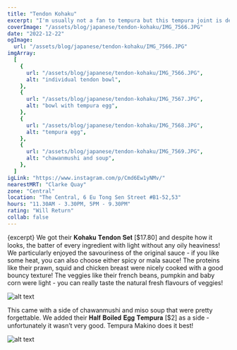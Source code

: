 ```yaml
---
title: "Tendon Kohaku"
excerpt: "I'm usually not a fan to tempura but this tempura joint is definitely one I will return too again!"
coverImage: "/assets/blog/japanese/tendon-kohaku/IMG_7566.JPG"
date: "2022-12-22"
ogImage:
  url: "/assets/blog/japanese/tendon-kohaku/IMG_7566.JPG"
imgArray:
  [
    {
      url: "/assets/blog/japanese/tendon-kohaku/IMG_7566.JPG",
      alt: "individual tendon bowl",
    },
    {
      url: "/assets/blog/japanese/tendon-kohaku/IMG_7567.JPG",
      alt: "bowl with tempura egg",
    },
    {
      url: "/assets/blog/japanese/tendon-kohaku/IMG_7568.JPG",
      alt: "tempura egg",
    },
    {
      url: "/assets/blog/japanese/tendon-kohaku/IMG_7569.JPG",
      alt: "chawanmushi and soup",
    },
  ]
igLink: "https://www.instagram.com/p/Cmd6Ew1yNMv/"
nearestMRT: "Clarke Quay"
zone: "Central"
location: "The Central, 6 Eu Tong Sen Street #B1-52,53"
hours: "11.30AM - 3.30PM, 5PM - 9.30PM"
rating: "Will Return"
collab: false
---
```


{excerpt} We got their 𝐊𝐨𝐡𝐚𝐤𝐮 𝐓𝐞𝐧𝐝𝐨𝐧 𝐒𝐞𝐭 [$17.80] and despite how it looks, the batter of every ingredient with light without any oily heaviness! We particularly enjoyed the savouriness of the original sauce - if you like some heat, you can also choose either spicy or mala sauce! The proteins like their prawn, squid and chicken breast were nicely cooked with a good bouncy texture! The veggies like their french beans, pumpkin and baby corn were light - you can really taste the natural fresh flavours of veggies!

![alt text](/assets/blog/japanese/tendon-kohaku/IMG_7569.JPG)

This came with a side of chawanmushi and miso soup that were pretty forgettable. We added their 𝐇𝐚𝐥𝐟 𝐁𝐨𝐢𝐥𝐞𝐝 𝐄𝐠𝐠 𝐓𝐞𝐦𝐩𝐮𝐫𝐚 [$2] as a side - unfortunately it wasn’t very good. Tempura Makino does it best!

![alt text](/assets/blog/japanese/tendon-kohaku/IMG_7568.JPG)
